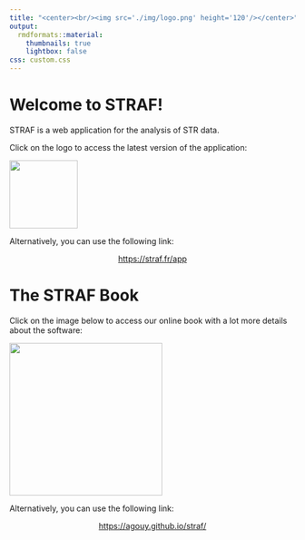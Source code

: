 ```yaml
---
title: "<center><br/><img src='./img/logo.png' height='120'/></center>"
output: 
  rmdformats::material:
    thumbnails: true
    lightbox: false
css: custom.css
---
```


# Welcome to STRAF!

STRAF is a web application for the analysis of STR data. 

Click on the logo to access the latest version of the application:

<a href='http://straf.fr/app' target="_blank"><div align='center'><img src='./img/logo.png' align='center' width='120' /></div></a>

Alternatively, you can use the following link:

<center><a href='https://straf.fr/app' target='_blank'>https://straf.fr/app</a></center>

# The STRAF Book

Click on the image below to access our online book with a lot more details about the software:

<a href='https://agouy.github.io/straf/' target='_blank'><div align='center'><img src='./img/cover.png' align='center' width='269' /></div>
</a>

Alternatively, you can use the following link:

<center><a href='https://agouy.github.io/straf/' target='_blank'>https://agouy.github.io/straf/</a></center>


